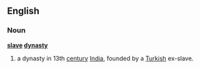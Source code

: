 ==English==
===Noun===
{{wikipedia}}
'''[[slave]] [[dynasty]]'''
#a dynasty in 13th [[century]] [[India]], founded by a [[Turkish]] ex-slave.
